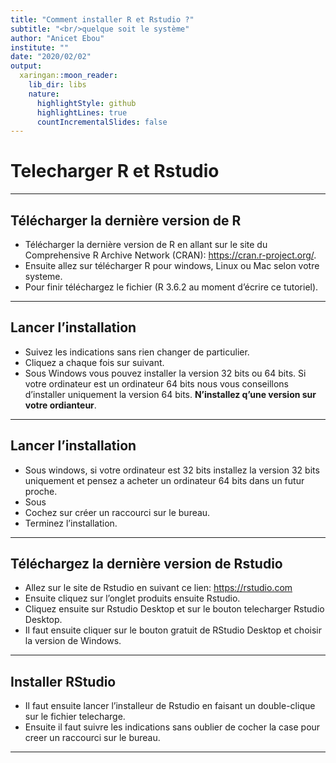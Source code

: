 ```yaml
---
title: "Comment installer R et Rstudio ?"
subtitle: "<br/>quelque soit le système"
author: "Anicet Ebou"
institute: ""
date: "2020/02/02"
output:
  xaringan::moon_reader:
    lib_dir: libs
    nature:
      highlightStyle: github
      highlightLines: true
      countIncrementalSlides: false
---
```


# Telecharger R et Rstudio

---

## Télécharger la dernière version de R

- Télécharger la dernière version de R en allant sur le site du Comprehensive R Archive Network (CRAN): [https://cran.r-project.org/](https://cran.r-project.org/).
- Ensuite allez sur télécharger R pour windows, Linux ou Mac selon votre systeme.
- Pour finir téléchargez le fichier (R 3.6.2 au moment d'écrire ce tutoriel).

---

## Lancer l'installation

- Suivez les indications sans rien changer de particulier.
- Cliquez a chaque fois sur suivant.
- Sous Windows vous pouvez installer la version 32 bits ou 64 bits. Si votre ordinateur est un ordinateur 64 bits nous vous conseillons d'installer uniquement la version 64 bits. **N'installez q'une version sur votre ordianteur**.

---

## Lancer l'installation

- Sous windows, si votre ordinateur est 32 bits installez la version 32 bits uniquement et pensez a acheter un ordinateur 64 bits dans un futur proche.
- Sous 
- Cochez sur créer un raccourci sur le bureau.
- Terminez l'installation.

---

## Téléchargez la dernière version de Rstudio

- Allez sur le site de Rstudio en suivant ce lien: [https://rstudio.com](https://rstudio.com)
- Ensuite cliquez sur l'onglet produits ensuite Rstudio.
- Cliquez ensuite sur Rstudio Desktop et sur le bouton telecharger Rstudio Desktop.
- Il faut ensuite cliquer sur le bouton gratuit de RStudio Desktop et choisir la version de Windows.

---

## Installer RStudio

- Il faut ensuite lancer l'installeur de Rstudio en faisant un double-clique sur le fichier telecharge.
- Ensuite il faut suivre les indications sans oublier de cocher la case pour creer un raccourci sur le bureau.

---
